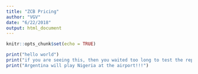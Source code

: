 ```yaml
---
title: "ZCB Pricing"
author: "VGV"
date: "6/22/2018"
output: html_document
---
```


```r
knitr::opts_chunk$set(echo = TRUE)
```

```r
print("hello world")
print("if you are seeing this, then you waited too long to test the repository :(")
print("Argentina will play Nigeria at the airport!!!")
```

